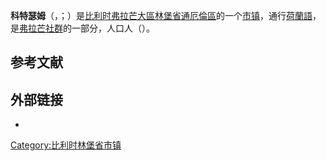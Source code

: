 {{noteTA|G1=比利时地名}}
{{Infobox Belgium municipality
|name             = 科特瑟姆
|native_name      = <small>{{native name|nl|Kortessem}}<br>{{native name|li|Kotsoeve}}</small>
|picture          = Kortessem - Sint-Pieterskerk.jpg
|picture-legend   = 圣伯多禄教堂
|map              = Kortessem Limburg Belgium Map.svg
|map-legend       = 科特瑟姆在[[林堡省_(比利时)|林堡省]]的位置
|arms             = Kortessem wapen2.svg
|flag             = Flag of Kortessem.svg
|region           = {{BE-REG-FLE}}
|community        = {{BE-NL}}
|province         = {{BE-PROV-LI}}
|arrondissement   = [[通厄倫區|通厄倫區]]
|nis              = 73040
|pyramid-date=
|0-19=
|20-64=
|65=
|foreigners=
|foreigners-date  =
|mayor            = Tom Thijsen ([[基督教民主和弗拉芒|CD&V]])
|majority         = [[基督教民主和弗拉芒|CD&V]], [[新弗拉芒人聯盟|N-VA]]
|postal-codes     = 3720-3724
|telephone-area   = 011
|web              = [http://www.kortessem.be/ www.kortessem.be]
|coordinates      = {{coord|50|52|N|05|23|E|region:BE|display=inline,title}}
}}
'''科特瑟姆'''（{{lang-nl|Kortessem}}，{{IPA-nl|ˈkɔrtəsɛm}}；{{lang-li|Kotsoeve}}）是[[比利时|比利时]][[弗拉芒大區|弗拉芒大區]][[林堡省_(比利时)|林堡省]][[通厄倫區|通厄倫區]]的一个[[市镇_(比利时)|市镇]]，通行[[荷蘭語|荷蘭語]]，是[[弗拉芒社群|弗拉芒社群]]的一部分，人口{{wikidata|property|normal+|P1082}}人（{{wikidata|qualifier|P1082|P585}}）。

== 参考文献 ==
{{Reflist}}

==外部链接==
* {{Commons category-inline|Kortessem}}

{{比利时林堡省市镇}}
{{Authority control}}
{{DEFAULTSORT:Kortessem}}
[[Category:比利时林堡省市镇|Category:比利时林堡省市镇]]
{{LimburgBE-geo-stub}}